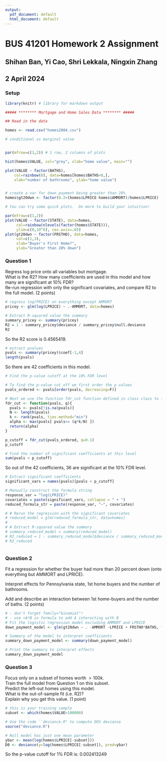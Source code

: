 ```yaml
---
output:
  pdf_document: default
  html_document: default
---
```


# BUS 41201 Homework 2 Assignment

## Shihan Ban, Yi Cao, Shri Lekkala, Ningxin Zhang

## 2 April 2024

### Setup

```r
library(knitr) # library for markdown output

##### ******** Mortgage and Home Sales Data ******** #####

## Read in the data

homes <- read.csv("homes2004.csv")

# conditional vs marginal value


par(mfrow=c(1,2)) # 1 row, 2 columns of plots 

hist(homes$VALUE, col="grey", xlab="home value", main="")

plot(VALUE ~ factor(BATHS), 
    col=rainbow(8), data=homes[homes$BATHS<8,],
    xlab="number of bathrooms", ylab="home value")


# create a var for down payment being greater than 20%
homes$gt20dwn <- factor(0.2<(homes$LPRICE-homes$AMMORT)/homes$LPRICE)
```

```r
# You can try some quick plots.  Do more to build your intuition!

par(mfrow=c(1,2))
plot(VALUE ~ factor(STATE), data=homes,
     col=rainbow(nlevels(factor(homes$STATE))),
     ylim=c(0,10^6), cex.axis=.65)
plot(gt20dwn ~ factor(FRSTHO), data=homes,
     col=c(1,3), 
     xlab="Buyer's First Home?",
     ylab="Greater than 20% down")
```

### Question 1

Regress log price onto all variables but mortgage.\
What is the R2? How many coefficients are used in this model and how many are significant at 10% FDR?\
Re-run regression with only the significant covariates, and compare R2 to the full model. (2 points)

```r
# regress log(PRICE) on everything except AMMORT 
pricey <- glm(log(LPRICE) ~ .-AMMORT, data=homes)

# Extract R-squared value the summary
summary_pricey <- summary(pricey)
R2 = 1 - summary_pricey$deviance / summary_pricey$null.deviance
R2
```

So the R2 score is 0.4565419.

```r
# extract pvalues
pvals <- summary(pricey)$coef[-1,4]
length(pvals)
```
So there are 42 coefficients in this model.

```r
# Find the p-value cutoff at the 10% FDR level

# To find the p-value cut off we first order the p values
pvals_ordered <- pvals[order(pvals, decreasing=F)]

# Next we use the function fdr_cut function defined in class class to find the cutoff at level 0.1
fdr_cut <- function(pvals, q){
  pvals <- pvals[!is.na(pvals)]
  N <- length(pvals)
  k <- rank(pvals, ties.method="min")
  alpha <- max(pvals[ pvals<= (q*k/N) ])
  return(alpha)
}

p_cutoff = fdr_cut(pvals_ordered, q=0.1)
p_cutoff

# Find the number of significant coefficients at this level
sum(pvals < p_cutoff)
```

So out of the 42 coefficients, 36 are significant at the 10% FDR level.

```r
# Extract significant coefficients
significant_vars = names(pvals)[pvals < p_cutoff]

# Manually construct the formula string
response_var = "log(LPRICE)"
covariates = paste(significant_vars, collapse = " + ")
reduced_formula_str = paste(response_var, "~", covariates)

# # Rerun the regression with the significant covariates
# reduced_model = glm(reduced_formula_str, data=homes)
# 
# # Extract R-squared value the summary
# summary_reduced_model = summary(reduced_model)
# R2_reduced = 1 - summary_reduced_model$deviance / summary_reduced_model$null.deviance
# R2_reduced
```

```r
```

### Question 2

Fit a regression for whether the buyer had more than 20 percent down (onto everything but AMMORT and LPRICE).

Interpret effects for Pennsylvania state, 1st home buyers and the number of bathrooms.

Add and describe an interaction between 1st home-buyers and the number of baths. (2 points)

```r
# - don't forget family="binomial"!
# - use +A*B in formula to add A interacting with B
# Fit the logistic regression model excluding AMMORT and LPRICE
down_payment_model <- glm(gt20dwn ~ . -AMMORT -LPRICE + FRSTHO*BATHS, family="binomial", data=homes)

# Summary of the model to interpret coefficients
summary_down_payment_model <- summary(down_payment_model)

# Print the summary to interpret effects
summary_down_payment_model

```

### Question 3

Focus only on a subset of homes worth $>100k$.\
Train the full model from Question 1 on this subset.\
Predict the left-out homes using this model.\
What is the out-of-sample fit (i.e. R2)?\
Explain why you get this value. (1 point)

```r
# this is your training sample
subset <- which(homes$VALUE>100000)

# Use the code ``deviance.R" to compute OOS deviance
source("deviance.R")

# Null model has just one mean parameter
ybar <- mean(log(homes$LPRICE[-subset]))
D0 <- deviance(y=log(homes$LPRICE[-subset]), pred=ybar)

```

So the p-value cutoff for 1% FDR is: 0.002413249

```r
```
